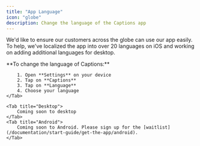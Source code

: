 ```yaml
---
title: "App Language"
icon: "globe"
description: Change the language of the Captions app
---
```


We'd like to ensure our customers across the globe can use our app easily. To help, we've localized the app into over 20 languages on iOS and working on adding additional languages for desktop.

<Tabs>
    <Tab title="iOS">
        **To change the language of Captions:**

        1. Open **Settings** on your device
        2. Tap on **Captions**
        3. Tap on **Language**
        4. Choose your language
    </Tab>

    <Tab title="Desktop">
        Coming soon to desktop
    </Tab>
    <Tab title="Android">
        Coming soon to Android. Please sign up for the [waitlist](/documentation/start-guide/get-the-app/android).
    </Tab>
</Tabs>